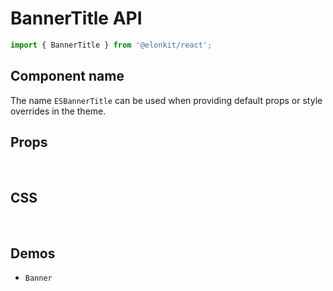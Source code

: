 
<Meta title="Components API/BannerTitle" />

# BannerTitle API

```js
import { BannerTitle } from '@elonkit/react';
```

## Component name

The name `ESBannerTitle` can be used when providing default props or style overrides in the theme.

## Props

<TableInterface name="BannerTitleProps" variant="props" />

<br />

## CSS

<TableInterface name="BannerTitleClasses" variant="css" />

<br />

## Demos

<ul>
  <li>
    <LinkTo kind="components-Banner" story="demo">
      <code>Banner</code>
    </LinkTo>
  </li>
</ul>
